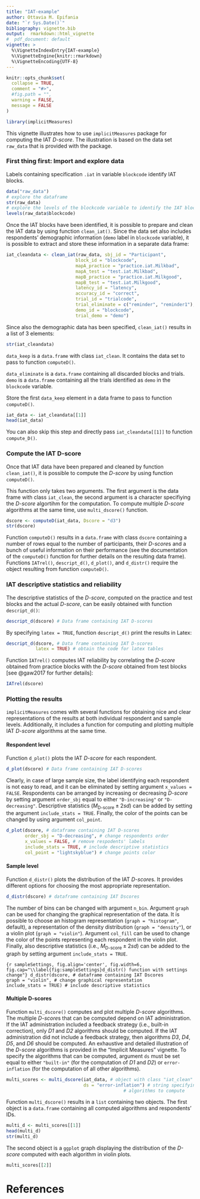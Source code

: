 ```yaml
---
title: "IAT-example"
author: Ottavia M. Epifania
date: "`r Sys.Date()`"
bibliography: vignette.bib
output:  rmarkdown::html_vignette
#  pdf_document: default
vignette: >
  %\VignetteIndexEntry{IAT-example}
  %\VignetteEngine{knitr::rmarkdown}
  %\VignetteEncoding{UTF-8}
---
```


```r
knitr::opts_chunk$set(
  collapse = TRUE,
  comment = "#>", 
  #fig.path = "",
  warning = FALSE, 
  message = FALSE
)
```

```r
library(implicitMeasures)
```

This vignette illustrates how to use `implicitMeasures` package for computing the IAT *D-score*. The illustration is based on the data set `raw_data` that is provided with the package.

### First thing first: Import and explore data
Labels containing specification `.iat` in variable `blockcode` identify IAT blocks.

```r
data("raw_data")
# explore the dataframe
str(raw_data)
# explore the levels of the blockcode variable to identify the IAT blocks
levels(raw_data$blockcode)
```

Once the IAT blocks have been identified, it is possible to prepare and clean the IAT data by using function `clean_iat()`. Since the data set also includes respondents' demographic information (`demo` label in `blockcode` variable), it is possible to extract and store these information in a separate data frame:  

```r
iat_cleandata <- clean_iat(raw_data, sbj_id = "Participant",
                          block_id = "blockcode",
                          mapA_practice = "practice.iat.Milkbad",
                          mapA_test = "test.iat.Milkbad",
                          mapB_practice = "practice.iat.Milkgood",
                          mapB_test = "test.iat.Milkgood",
                          latency_id = "latency",
                          accuracy_id = "correct",
                          trial_id = "trialcode",
                          trial_eliminate = c("reminder", "reminder1"),
                          demo_id = "blockcode",
                          trial_demo = "demo")
```

Since also the demographic data has been specified, `clean_iat()` results in a list of 3 elements: 

```r
str(iat_cleandata)
```

`data_keep` is a `data.frame` with class `iat_clean`. It contains the data set to pass to function `computeD()`. 

`data_eliminate` is a `data.frame` containing all discarded blocks and trials. `demo` is a `data.frame` containing all the trials identified as `demo` in the `blockcode` variable.

Store the first `data_keep` element in a data frame to pass to function `computeD()`. 

```r
iat_data <- iat_cleandata[[1]]
head(iat_data)
```

You can also skip this step and directly pass `iat_cleandata[[1]]` to function `compute_D()`.

### Compute the IAT D-score

Once that IAT data have been prepared and cleaned by function `clean_iat()`, it is possible to compute the *D-score* by using function `computeD()`.

This function only takes two arguments. The first argument is the data frame with class `iat_clean`, the second argument is a character specifiying the *D-score* algortihm for the computation.  To compute multiple *D-score* algorithms at the same time, use `multi_dscore()` function. 

```r
dscore <- computeD(iat_data, Dscore = "d3")
str(dscore)
```

Function `computeD()` results in a `data.frame` with class `dscore` containing a number of rows equal to the number of participants, their *D-score*s and a bunch of useful information on their performance (see the documentation of the `computeD()` function for further details on the resulting data frame). Functions `IATrel()`, `descript_d()`, `d_plot()`, and `d_distr()` require the object resulting from function `computeD()`. 

### IAT descriptive statistics and reliability

The descriptive statistics of the *D-score*, computed on the practice and test blocks and the actual *D-score*, can be easily obtained with function `descript_d()`: 

```r
descript_d(dscore) # Data frame containing IAT D-scores
```

By specifying `latex = TRUE`, function `descript_d()` print the results in Latex: 

```r
descript_d(dscore, # Data frame containing IAT D-scores
           latex = TRUE) # obtain the code for latex tables
```

Function `IATrel()` computes IAT reliability by correlating the *D-score* obtained from practice blocks with the *D-score* obtained from test blocks [see @gaw2017 for further details]: 

```r
IATrel(dscore)
```

### Plotting the results

`implicitMeasures` comes with several functions for obtaining nice and clear representations of the results at both individual respondent and sample levels. Additionally, it includes a function for computing and plotting multiple IAT *D-score* algorithms at the same time. 

#### Respondent level

Function `d_plot()` plots the IAT *D-score* for each respondent. 

```r
d_plot(dscore) # Data frame containing IAT D-scores
```
Clearly, in case of large sample size, the label identifying each respondent is not easy to read, and it can be eliminated by setting argument `x_values = FALSE`. 
Respondents can be arranged by increasing or decreasing *D-score* by setting argument `order_sbj` equal to either `"D-increasing"`  or `"D-decreasing"`. Descriptive statistics ($M_{\text{D-score}}\pm 2sd$) can be added by setting the argument `include_stats = TRUE`. Finally, the color of the points can be changed by using argument `col_point`. 

```r
d_plot(dscore, # dataframe containing IAT D-scores
       order_sbj = "D-decreasing", # change respondents order
       x_values = FALSE, # remove respodents' labels
       include_stats = TRUE, # include descriptive statistics
       col_point = "lightskyblue") # change points color
```



#### Sample level 

Function `d_distr()` plots the distribution of the IAT *D-score*s. It provides different options for choosing the most appropriate representation. 


```r
d_distr(dscore) # dataframe containing IAT Dscores
```

The number of bins can be changed with argument `n_bin`. Argument `graph` can be used for changing the graphical representation of the data. 
It is possible to choose an histogram representation (`graph = "histogram"`, default), a representation of the density distribution (`graph = "density"`), or a violin plot (`graph = "violin"`). Argument `col_fill` can be used to change the color of the points representing each respondent in the violin plot. 
Finally, also descriptive statistics (i.e., $M_{\text{D-score}}  \pm 2sd$) can be added to the graph by setting argument `include_stats = TRUE`. 

```{r sampleSettings, fig.align='center', fig.width=6, fig.cap="\\label{fig:sampleSettings}d_distr() function with settings change"}
d_distr(dscore, # dataframe containing IAT Dscores
        graph = "violin", # change graphical representation
        include_stats = TRUE) # include descriptive statistics
```


#### Multiple D-scores

Function `multi_dscore()` computes and plot multiple *D-score* algorithms. The multiple *D-score*s that can be computed depend on IAT administration. If the IAT administration included a feedback strategy (i.e., built-in correction), only *D1* and *D2* algorithms should be computed. If the IAT administration did not include a feedback strategy, then algorithms *D3*, *D4*, *D5*, and *D6* should be computed. An exhaustive and detailed illustration of the *D-score* algorithms is provided in the "Implicit Measures" vignette. To specify the algorithms that can be computed, argument `ds` must be set equal to either `"built-in"` (for the computation of *D1* and *D2*) or `error-inflation` (for the computation of all other algorithms). 

```r
multi_scores <- multi_dscore(iat_data, # object with class "iat_clean"
                             ds = "error-inflation") # string specifying the 
                                            # algorithms to compute
```

Function `multi_dscore()` results in a `list` containing two objects. The first object is a `data.frame` containing all computed algorithms and respondents' IDs. 

```r
multi_d <- multi_scores[[1]]
head(multi_d)
str(multi_d)
```

The second object is a `ggplot` graph displaying the distribution of the *D-score* computed with each algorithm in violin plots.

```r
multi_scores[[2]]
```

# References
